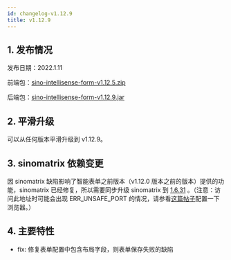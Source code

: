 ```yaml
---
id: changelog-v1.12.9
title: v1.12.9
---
```


## 1. 发布情况

发布日期：2022.1.11

前端包：[sino-intellisense-form-v1.12.5.zip](http://sino-intellisense-form.oss-cn-beijing.aliyuncs.com/v1.12.5/sino-intellisense-form-v1.12.5.zip)

后端包：[sino-intellisense-form-v1.12.9.jar](http://sino-intellisense-form.oss-cn-beijing.aliyuncs.com/v1.12.9/sino-intellisense-form-v1.12.9.jar)

## 2. 平滑升级

可以从任何版本平滑升级到 v1.12.9。

## 3. sinomatrix 依赖变更

因 sinomatrix 缺陷影响了智能表单之前版本（v1.12.0 版本之前的版本）提供的功能，sinomatrix 已经修复，所以需要同步升级 sinomatrix 到 [1.6.31](http://47.93.34.153:10080/sino-matrix/sino-matrix/blob/master/CHANGELOG.md) 。（注意：访问此地址时可能会出现 ERR_UNSAFE_PORT 的情况，请参看[这篇帖子](https://blog.csdn.net/kjcxmx/article/details/118122483)配置一下浏览器。）

## 4. 主要特性

- fix: 修复表单配置中包含布局字段，则表单保存失败的缺陷
